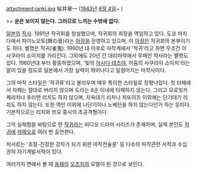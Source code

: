 attachment:janki.jpg
桜井章一 ([[1943년]] [[8월 4일]]~ )

>> '''운은 보이지 않는다. 그러므로 느끼는 수밖에 없다.'''

[[일본]]의 [[작사#s-1|작사]].
1991년 작귀회를 창설했으며, 작귀회의 회장을 역임하고 있다. 도쿄 마치다에서 파이노오토(牌の音)라는 [[마장#s-1|마장]]을 운영하고 있으며, 이 [[마장#s-1|마장]]은 작귀회의 본부이기도 하다.
별명은 작귀(雀鬼). 1990년 대 이후로 마작계에서 '작귀'라고 하면 무조건 이 사쿠라이 쇼이치를 가리킨다. 그외에도 20년 간 대리마작에서 무패인 작사라는 별명도 있다.
1960년대 부터 활동하였으며, '빛의 [[아사다 테츠야#s-1|아사다 테츠야]], 어둠의 사쿠라이 쇼이치'라는 말이 있을 정도로 일본에서 가장 실력이 뛰어나다고 일컬어지는 마작사이다.

그의 마작 스타일은 '작귀류'라고 불리우며 매우 특이한 스타일로 정평나있다. 첫 타패에서 자패는 절대로 버리지 않으며 도라는 6순 이내에 타패하지 않는다. 그리고 모로힛카케리치나 후리텐 리치도 하지 않으며, 지옥대기 리치나 치또이츠 이외에는 단기대기 리치도 하지 않는다. 또한 역만 이외에 나단기이나 노베탄을 하지 않는다던가 하는 등이다. 기본적으로는 리치와 쯔모 중시의 초공격형이다.

그의 실체험을 바탕으로 한 [[작귀]]라는 비디오 드라마 시리즈가 존재하며, 실제 본인도 [[작귀]]에 [[카메오#s-1|카메오]]로 여러 번 출연한다.

저서로는 '초절-진정한 강자가 되기 위한 마작전술론' 등 다수의 마작관련 서적과 수십권의 자기계발서적이 있다.

여러가지 면에서 볼 때 [[동패]]의 [[오츠지]]의 모델이 된 것으로 보인다.
